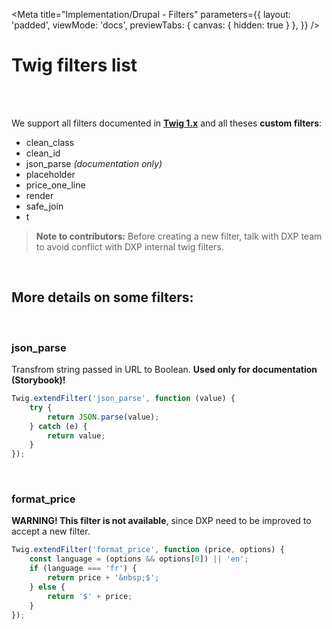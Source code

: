 
<Meta
    title="Implementation/Drupal - Filters"
    parameters={{
        layout: 'padded',
        viewMode: 'docs',
        previewTabs: { canvas: { hidden: true } },
    }}
/>

# Twig filters list

<br />
<br />

We support all filters documented in **[Twig 1.x](https://twig.symfony.com/doc/1.x/)** and all theses **custom filters**:

-   clean_class
-   clean_id
-   json_parse *(documentation only)*
-   placeholder
-   price_one_line
-   render
-   safe_join
-   t

> **Note to contributors:** Before creating a new filter, talk with DXP team to avoid conflict with DXP internal twig filters.

<br />

## More details on some filters:

<br />

### json_parse

Transfrom string passed in URL to Boolean. **Used only for documentation (Storybook)!**

```jsx
Twig.extendFilter('json_parse', function (value) {
    try {
        return JSON.parse(value);
    } catch (e) {
        return value;
    }
});
```

<br />

### format_price

**WARNING! This filter is not available**, since DXP need to be improved to accept a new filter.

```jsx
Twig.extendFilter('format_price', function (price, options) {
    const language = (options && options[0]) || 'en';
    if (language === 'fr') {
        return price + '&nbsp;$';
    } else {
        return '$' + price;
    }
});
```
